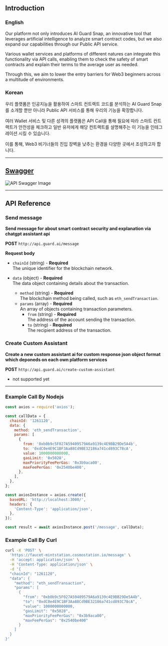 ## Introduction

### English

Our platform not only introduces AI Guard Snap, an innovative tool that leverages artificial intelligence to analyze smart contract codes, but we also expand our capabilities through our Public API service.

Various wallet services and platforms of different natures can integrate this functionality via API calls, enabling them to check the safety of smart contracts and explain their terms to the average user as needed.

Through this, we aim to lower the entry barriers for Web3 beginners across a multitude of environments.

### Korean

우리 플랫폼은 인공지능을 활용하여 스마트 컨트랙트 코드를 분석하는 AI Guard Snap를 소개할 뿐만 아니라 Public API 서비스를 통해 우리의 기능을 확장합니다.

여러 Wallet 서비스 및 다른 성격의 플랫폼은 API Call을 통해 필요에 따라 스마트 컨트랙트가 안전성을 체크하고 일반 유저에게 해당 컨트랙트를 설명해주는 이 기능을 인테그레이션 시킬 수 있습니다.

이를 통해, Web3 비기너들의 진입 장벽을 낮추는 환경을 다양한 곳에서 조성하고자 합니다.

---

## [Swagger](http://localhost:3000/swagger)

![API Swagger Image](/swagger.png)

---

## API Reference

### Send message

**Send message for about smart contract security and explanation via chatgpt assistant api**

**POST** `http://api.guard.ai/message`

**Request body**

- `chainId` (string) - **Required**  
  The unique identifier for the blockchain network.

- `data` (object) - **Required**  
  The data object containing details about the transaction.
  - `method` (string) - **Required**  
    The blockchain method being called, such as `eth_sendTransaction`.
  - `params` (array) - **Required**  
    An array of objects containing transaction parameters.
    - `from` (string) - **Required**  
      The address of the account sending the transaction.
    - `to` (string) - **Required**  
      The recipient address of the transaction.

### Create Custom Assistant

**Create a new custom assistant ai for custom response json object format which deponeds on each own platform services**

**POST** `http://api.guard.ai/create-custom-assistant`

- not supported yet

---

### Example Call By Nodejs

```js
const axios = require('axios');

const callData = {
  chainId: '1261120',
  data: {
    method: 'eth_sendTransaction',
    params: [
      {
        from: '0xb0b9c5F027A59409579A6a9139c4E9BB29De5A4b',
        to: '0xdC0e4E9C1BF3Aa88Cd9BE32186a741cd893C78cA',
        value: 1000000000000,
        gasLimit: '0x5028',
        maxPriorityFeePerGas: '0x3b9aca00',
        maxFeePerGas: '0x2540be400',
      },
    ],
  },
};

const axiosInstance = axios.create({
  baseURL: 'http://localhost:3000/',
  headers: {
    'Content-Type': 'application/json',
  },
});

const result = await axiosInstance.post('/message', callData);
```

### Example Call By Curl

```bash
curl -X 'POST' \
  'https://faucet-mintstation.cosmostation.io/message' \
  -H 'accept: application/json' \
  -H 'Content-Type: application/json' \
  -d '{
  "chainId": "1261120",
  "data": {
    "method": "eth_sendTransaction",
    "params": [
      {
        "from": "0xb0b9c5F027A59409579A6a9139c4E9BB29De5A4b",
        "to": "0xdC0e4E9C1BF3Aa88Cd9BE32186a741cd893C78cA",
        "value": 1000000000000,
        "gasLimit": "0x5028",
        "maxPriorityFeePerGas": "0x3b9aca00",
        "maxFeePerGas": "0x2540be400"
      }
    ]
  }
}'
```
